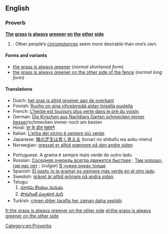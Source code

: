 ==English==
===Proverb===
'''[[the|The]] [[grass]] [[is]] [[always]] [[green]]er [[on]] [[the]] [[other]] [[side]]'''

# {{idiom}}: Other people’s [[circumstance]]s seem more desirable than one’s own.

<!--Redundant: the definition sums this point up.
Notes: Not only does this proverb use a metaphor (greenness standing for the quality of something) but it is also a statement that is evidently untrue ("other situations are always better than the status quo") that the point of it is not what it says but the fact that people tend to think so.
-->
====Forms and variants====
*[[the grass is always greener]] (''normal shortened form'')
*[[the grass is always greener on the other side of the fence]] (''normal long form'')

====Translations====
<!--Note: please provide EQUIVALENT IDIOMS in foreign languages - DO NOT TRANSLATE THE EXPRESSION WORD FOR WORD!-->
<!--Disputed: these look like word-for-word translations rather than equivalent idioms:
*Italian: L'erba del vicino è sempre più verde.
*Spanish: El cesped es siempre más verde al otro lado.
*Russian: Трава всегда зеленее по другую сторону забора [assumption: ...on the other side '''of the fence''']; This is not necessarily an idiomatic expression in Russian, though. An analogue of this idiom is the following: "Соседняя очередь всегда движется быстрее" [''[[The other queue always moves faster]]''; derived from [[w:Murphy's laws|Murphy's laws]]].
-->
{{top}}
*Dutch: [[het gras is altijd groener aan de overkant]]
*Finnish: [[Ruoho on aina vihreämpää aidan toisella puolella]]
*French: [[L'herbe est toujours plus verte dans le pré du voisin]].
*German: [[Die Kirschen aus Nachbars Garten schmecken immer besser]]/schmecken immer noch am besten<!--literally: "the cherries from the neighbor's garden always taste better/still taste the best"-->
*Hindi: [[दूर के ढोल सुहावने]]
*Italian: [[L'erba del vicino è sempre più verde]].
*Japanese: [[隣の芝生は青く見える]] (tonari no shibafu wa aoku mieru)
*Norwegian: [[gresset er alltid grønnere på den andre siden]]<!--literally the same as English, but also an idiom in Norwegian-->
{{mid}}
*Portuguese: A grama é sempre mais verde do outro lado.
*Russian: [[Соседняя очередь всегда движется быстрее]]<!--literally: "the other queue always moves faster"-->;  [[Там хорошо, где нас нет]]<!-- Things are good where we aren’t -->; (''vulgar'') [[В чужих руках толще]]<!--(one’s prick) gets thicker in someone else’s hands-->
*Spanish: [[El pasto es siempre más verde en el otro lado|El pasto (o la grama) es siempre más verde en el otro lado]].
*Swedish: [[gräset är alltid grönare på andra sidan]].<!--literally the same as English, but also an idiom in Swedish-->
*Telugu: 
*#[[దూరపు కొండలు నునుపు]]<!-- Distant hills look smooth -->
*#[[పొరుగింటి పుల్లకూర రుచి]]<!-- Even the sour curry of the neighbour tastes good -->
*Turkish: [[çimen diğer tarafta her zaman daha yeşildir]].
{{bottom}}

[[Category:en:Proverbs]]

[[fr:the grass is always greener on the other side]]
[[pl:the grass is always greener on the other side]]